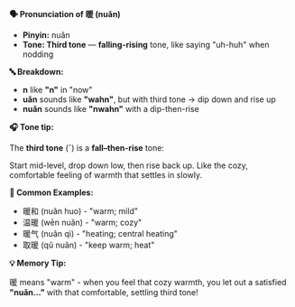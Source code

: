 **🗣️ Pronunciation of 暖 (nuǎn)**

- **Pinyin:** nuǎn
- **Tone: Third tone** — **falling-rising** tone, like saying "uh-huh" when nodding

**🔤 Breakdown:**

- **n** like **"n"** in "now"
- **uǎn** sounds like **"wahn"**, but with third tone → dip down and rise up
- **nuǎn** sounds like **"nwahn"** with a dip-then-rise

**🎧 Tone tip:**

The **third tone** (ˇ) is a **fall–then-rise** tone:

Start mid-level, drop down low, then rise back up. Like the cozy, comfortable feeling of warmth that
settles in slowly.

**📝 Common Examples:**

- 暖和 (nuǎn huo) - "warm; mild"
- 温暖 (wēn nuǎn) - "warm; cozy"
- 暖气 (nuǎn qì) - "heating; central heating"
- 取暖 (qǔ nuǎn) - "keep warm; heat"

**💡 Memory Tip:**

暖 means "warm" - when you feel that cozy warmth, you let out a satisfied **"nuǎn..."** with that
comfortable, settling third tone!
